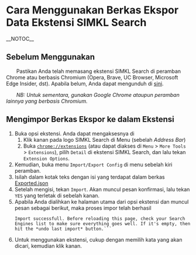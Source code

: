 = Cara Menggunakan Berkas Ekspor Data Ekstensi SIMKL Search =

__NOTOC__

== Sebelum Menggunakan ==

  Pastikan Anda telah memasang ekstensi SIMKL Search di peramban Chrome atau berbasis Chromium (Opera, Brave, UC Browser, Microsoft Edge Insider, dst). Apabila belum, Anda dapat mengunduh di [https://chrome.google.com/webstore/detail/simkl-search-select-and-s/mdofghopgfobjkgepojjmcfljnocaaff?hl=en sini].

  ''NB: Untuk sementara, gunakan Google Chrome ataupun peramban lainnya yang berbasis Chromium.''

== Mengimpor Berkas Ekspor ke dalam Ekstensi ==

<ol>
<li>Buka opsi ekstensi. Anda dapat mengaksesnya di
<ol>
<li>Klik kanan pada logo SIMKL Search di Menu (sebelah ''Address Bar'')</li>
<li>Buka <code>chrome://extensions</code> (atau dapat diakses di <code>Menu</code> &gt; <code>More Tools</code> &gt; <code>Extensions</code>), pilih <code>Detail</code> di ekstensi SIMKL Search, dan lalu tekan <code>Extension Options</code>.</li></ol>
</li>
<li>Kemudian, buka menu <code>Import/Export Config</code> di menu sebelah kiri peramban.</li>
<li>Isilah dalam kotak teks dengan isi yang terdapat dalam berkas [[Exported.json|Exported.json]]</li>
<li>Setelah mengisi, tekan <code>Import</code>. Akan muncul pesan konfirmasi, lalu tekan <code>YES</code> yang terletak di sebelah kanan.</li>
<li>Apabila Anda dialihkan ke halaman utama dari opsi ekstensi dan muncul pesan sebagai berikut, maka proses impor telah berhasil
<pre class="md">Import successfull. Before reloading this page, check your Search Engines list to make sure everything goes well. If it's empty, then hit the *undo last import* button.```
</pre></li>
<li>Untuk menggunakan ekstensi, cukup dengan memilih kata yang akan dicari, kemudian klik kanan.</li></ol>